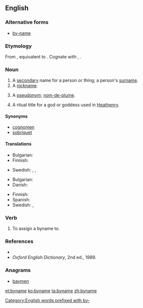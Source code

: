 ==English==

===Alternative forms===
* [[by-name]]

===Etymology===
From {{etyl|enm}}, equivalent to {{prefix|by|name}}. Cognate with {{etyl|nl|-}} {{term|bijnaam||nickname|lang=nl}}, {{etyl|de|-}} {{term|Beiname||nickname, epithet|lang=de}}.

===Noun===
{{en-noun}}

# A [[secondary]] name for a person or thing; a person's [[surname]].
# A [[nickname]].
# {{context|UK|_|dialectal|Scotland}} A [[pseudonym]]; [[nom-de-plume]].
# {{paganism}} A ritual title for a god or goddess used in [[Heathenry]].

====Synonyms====
* [[cognomen]]
* [[sobriquet]]

====Translations====
{{trans-top|surname}}
* Bulgarian: {{t-|bg|презиме|n}}
* Finnish: {{t+|fi|sukunimi}}
{{trans-mid}}
* Swedish: {{t|sv|släktnamn|n}}, {{t|sv|tillnamn|n}}, {{qualifier|last name}} {{t|sv|efternamn|n}}
{{trans-bottom}}

{{trans-top|nickname}}
* Bulgarian: {{t|bg|прякор|m}}
* Danish: {{t-|da|tilnavn|n}}
{{trans-mid}}
* Finnish: {{t-|fi|liikanimi}}
* Spanish: {{t|es|apellido}}
* Swedish: {{t|sv|binamn|n}}, {{t|sv|tillnamn|n}}
{{trans-bottom}}

===Verb===
{{en-verb|bynam|es}}

# {{transitive|archaic}} To assign a byname to.

===References===
* {{R:OneLook}}
* ''Oxford English Dictionary'', 2nd ed., 1989.

===Anagrams===
* [[baymen#English|baymen]]

[[Category:English words prefixed with by-]]

[[et:byname]]
[[ko:byname]]
[[ta:byname]]
[[zh:byname]]